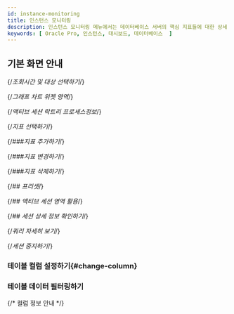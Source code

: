 ```yaml
---
id: instance-monitoring
title: 인스턴스 모니터링
description: 인스턴스 모니터링 메뉴에서는 데이터베이스 서버의 핵심 지표들에 대한 상세 정보를 실시간으로 확인할 수 있습니다.
keywords: [ Oracle Pro, 인스턴스, 대시보드, 데이터베이스  ]
---
```



<Dbinstancemonitoringdesc />

## 기본 화면 안내

<ProdImg img='db-instance-monitoring.png' desc='인스턴스 모니터링' />

{/*조회시간 및 대상 선택하기*/}

<Dbv2instancemonitoringselect />

{/*그래프 차트 위젯 영역*/}

<Dbv2instancemonitoringwidget />

{/*액티브 세션 락트리 프로세스정보*/}

<Dbv2instancemonitoringactivesessiondesc />


<Dbdashboardactivesessiondesc />  


<Dbdashboardlocktreedesc /> 


<Dbdashboradprocessinfodesc />


<Dbv2instancemonitoringactivesessionnote />

{/*지표 선택하기*/}

<Dbv2instancemonitoringselectmetrics />

{/*###지표 추가하기*/}

<Dbv2instancemonitoringaddmetrics /> 

{/*###지표 변경하기*/}

<Dbv2instancemonitoringchangemerics />

{/*###지표 삭제하기*/}

<Dbv2instancemonitoringdeletemetrics />

{/*## 프리셋*/}

<Dbv2instancemonitoringpreset />


{/*## 액티브 세션 영역 활용*/}

<Dbusingareaactivesession /> 


<Dbinstance2sqlstatic /> 

{/*## 세션 상세 정보 확인하기*/}

<Dbv2sessiondetailsinfo />

{/*쿼리 자세히 보기*/}

<Dbquerydetails />

{/*세션 중지하기*/}

<Dbv2instancemonitoringkiilsession /> 


<Dbfoldingactivesessiontable />

### 테이블 컬럼 설정하기{#change-column}


<Dbv2dataeditcolumn />

### 테이블 데이터 필터링하기


<Dbtabledatafiltering /> 

{/* 컬럼 정보 안내 */}

<Oraclecolumn />  